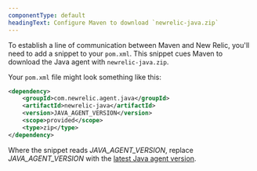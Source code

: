 ```yaml
---
componentType: default
headingText: Configure Maven to download `newrelic-java.zip`
---
```


To establish a line of communication between Maven and New Relic, you'll need to add a snippet to your `pom.xml`. This snippet cues Maven to download the Java agent with `newrelic-java.zip`. 

Your `pom.xml` file might look something like this: 

```xml
<dependency>
    <groupId>com.newrelic.agent.java</groupId>
    <artifactId>newrelic-java</artifactId>
    <version>JAVA_AGENT_VERSION</version>
    <scope>provided</scope>
    <type>zip</type>
</dependency>
```

Where the snippet reads <var>JAVA_AGENT_VERSION</var>, replace <var>JAVA_AGENT_VERSION</var> with the [latest Java agent version](/docs/agents/java-agent/getting-started/java-release-notes).
